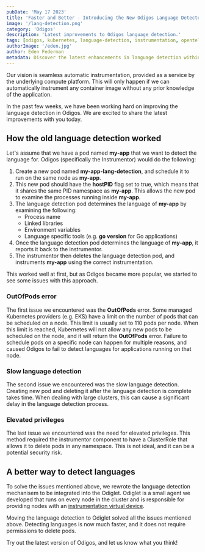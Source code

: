 ```yaml
---
pubDate: 'May 17 2023'
title: 'Faster and Better - Introducing the New Odigos Language Detector'
image: '/lang-detection.png'
category: 'Odigos'
description: 'Latest improvements to Odigos language detection.'
tags: [odigos, kubernetes, language-detection, instrumentation, opentelemetry]
authorImage: '/eden.jpg'
author: Eden Federman
metadata: Discover the latest enhancements in language detection within Odigos, including improved speed and efficiency.
---
```


Our vision is seamless automatic instrumentation, provided as a service by the underlying compute platform.
This will only happen if we can automatically instrument any container image
without any prior knowledge of the application.

In the past few weeks, we have been working hard on improving the language detection in Odigos.
We are excited to share the latest improvements with you today.

## How the old language detection worked

Let's assume that we have a pod named **my-app** that we want to detect the language for.
Odigos (specifically the Instrumentor) would do the following:

1. Create a new pod named **my-app-lang-detection**, and schedule it to run on the same node as **my-app**.
2. This new pod should have the **hostPID** flag set to true, which means that it shares the same PID namespace as **my-app**.
   This allows the new pod to examine the processes running inside **my-app**.
3. The language detection pod determines the language of **my-app** by examining the following:
   - Process name
   - Linked libraries
   - Environment variables
   - Language specific tools (e.g. **go version** for Go applications)
4. Once the language detection pod determines the language of **my-app**, it reports it back to the instrumentor.
5. The instrumentor then deletes the language detection pod, and instruments **my-app** using the correct instrumentation.

This worked well at first, but as Odigos became more popular, we started to see some issues with this approach.

### OutOfPods error

The first issue we encountered was the **OutOfPods** error.
Some managed Kubernetes providers (e.g. EKS) have a limit on the number of pods that can be scheduled on a node.
This limit is usually set to 110 pods per node.
When this limit is reached, Kubernetes will not allow any new pods to be scheduled on the node, and it will return the **OutOfPods** error.
Failure to schedule pods on a specific node can happen for multiple reasons, and caused Odigos to fail to detect languages for applications running on that node.

### Slow language detection

The second issue we encountered was the slow language detection.
Creating new pod and deleting it after the language detection is complete takes time.
When dealing with large clusters, this can cause a significant delay in the language detection process.

### Elevated privileges

The last issue we encountered was the need for elevated privileges.
This method required the instrumentor component to have a ClusterRole that allows it to delete pods in any namespace.
This is not ideal, and it can be a potential security risk.

## A better way to detect languages

To solve the issues mentioned above, we rewrote the language detection mechanisem to be integrated into the Odiglet.
Odiglet is a small agent we developed that runs on every node in the cluster and is responsible for providing nodes with an [instrumentation virtual device](/instrumentation-as-resource).

Moving the language detection to Odiglet solved all the issues mentioned above.
Detecting languages is now much faster, and it does not require permissions to delete pods.

Try out the latest version of Odigos, and let us know what you think!
